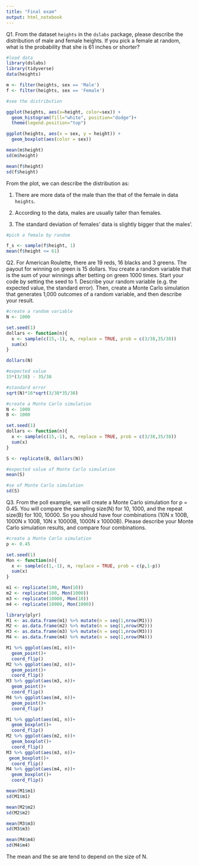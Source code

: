 ```yaml
---
title: "Final exam"
output: html_notebook
---
```


Q1. From the dataset `heights` in the `dslabs` package, please describe the distribution of male and female heights. If you pick a female at random, what is the probability that she is 61 inches or shorter? 

```r
#load data
library(dslabs)
library(tidyverse)
data(heights) 

m <- filter(heights, sex == 'Male')
f <- filter(heights, sex == 'Female')
```

```r
#see the distribution

ggplot(heights, aes(x=height, color=sex)) +
  geom_histogram(fill="white", position="dodge")+
  theme(legend.position="top")

ggplot(heights, aes(x = sex, y = height)) +
  geom_boxplot(aes(color = sex))

mean(m$height)
sd(m$height)

mean(f$height)
sd(f$height)
```

From the plot, we can describe the distribution as:

1. There are more data of the male than the that of the female in data `heights`.

2. According to the data, males are usually taller than females.

3. The standard deviation of females' data is slightly bigger that the males'.

```r
#pick a female by random

f_s <- sample(f$height, 1)
mean(f$height <= 61)
```

Q2. For American Roulette, there are 19 reds, 16 blacks and 3 greens. The payout for winning on green is 15 dollars. You create a random variable that is the sum   of your winnings after betting on green 1000 times. Start your code by setting the seed to 1. Describe your random variable (e.g. the expected value, the standard error). Then, create a Monte Carlo simulation that generates 1,000 outcomes of a random variable, and then describe your result. 

```r
#create a random variable
N <- 1000

set.seed(1)
dollars <- function(n){
  x <- sample(c(15,-1), n, replace = TRUE, prob = c(3/38,35/38))
  sum(x)
}

dollars(N)

#expected value
15*(3/38) - 35/38 

#standard error
sqrt(N)*16*sqrt(3/38*35/38)
```

```r
#create a Monte Carlo simulation
N <- 1000
B <- 1000

set.seed(1)
dollars <- function(n){
  x <- sample(c(15,-1), n, replace = TRUE, prob = c(3/38,35/38))
  sum(x)
}

S <- replicate(B, dollars(N))

#expected value of Monte Carlo simulation
mean(S)

#se of Monte Carlo simulation
sd(S)
```


Q3. From the poll example, we will create a Monte Carlo simulation for p = 0.45. You will compare the sampling size(N) for 10, 1000, and the repeat size(B) for 100, 10000. So you should have four combinations (10N x 100B, 1000N x 100B, 10N x 10000B, 1000N x 10000B). Please describe your Monte Carlo simulation results, and compare four combinations.

```r
#create a Monte Carlo simulation
p <- 0.45 

set.seed(1)
Mon <- function(n){
  x <- sample(c(1,-1), n, replace = TRUE, prob = c(p,1-p))
  sum(x)
}

m1 <- replicate(100, Mon(10))
m2 <- replicate(100, Mon(1000))
m3 <- replicate(10000, Mon(10))
m4 <- replicate(10000, Mon(1000))

library(plyr)
M1 <- as.data.frame(m1) %>% mutate(n = seq(1,nrow(M1)))
M2 <- as.data.frame(m2) %>% mutate(n = seq(1,nrow(M2)))
M3 <- as.data.frame(m3) %>% mutate(n = seq(1,nrow(M3)))
M4 <- as.data.frame(m4) %>% mutate(n = seq(1,nrow(M4)))
```

```r
M1 %>% ggplot(aes(m1, n))+
  geom_point()+
  coord_flip()
M2 %>% ggplot(aes(m2, n))+
  geom_point()+
  coord_flip()
M3 %>% ggplot(aes(m3, n))+
  geom_point()+
  coord_flip()
M4 %>% ggplot(aes(m4, n))+
  geom_point()+
  coord_flip()

M1 %>% ggplot(aes(m1, n))+
  geom_boxplot()+
  coord_flip()
M2 %>% ggplot(aes(m2, n))+
  geom_boxplot()+
  coord_flip()
M3 %>% ggplot(aes(m3, n))+
 geom_boxplot()+
  coord_flip()
M4 %>% ggplot(aes(m4, n))+
  geom_boxplot()+
  coord_flip()
```

```r
mean(M1$m1)
sd(M1$m1)

mean(M2$m2)
sd(M2$m2)

mean(M3$m3)
sd(M3$m3)

mean(M4$m4)
sd(M4$m4)
```


The mean and the se are tend to depend on the size of N.